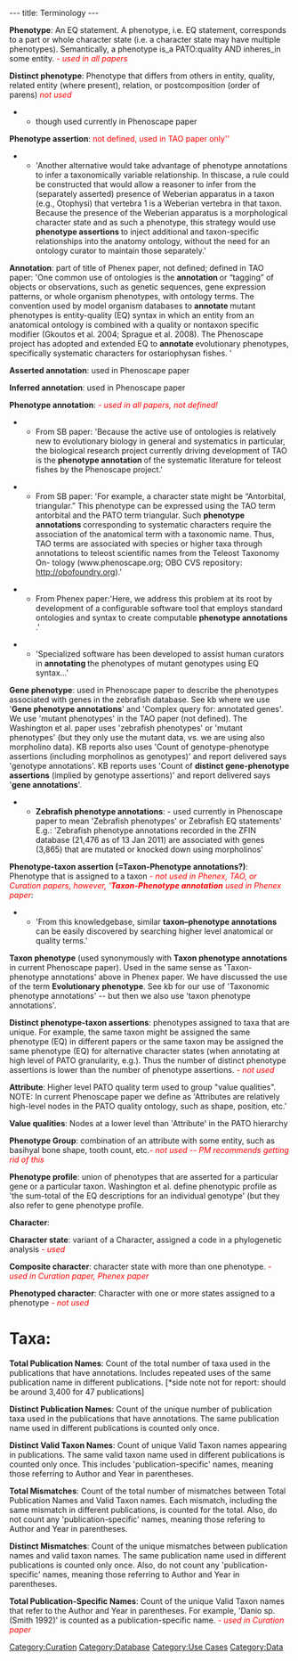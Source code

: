 ---
title: Terminology
---

'''Phenotype''': An EQ statement. A phenotype, i.e. EQ statement, corresponds to a part or whole character state (i.e. a character state may have multiple phenotypes).  Semantically, a phenotype is_a PATO:quality AND inheres_in some entity. <font color=red>''- used in all papers''</font>

'''Distinct phenotype''': Phenotype that differs from others in entity, quality, related entity (where present), relation, or postcomposition (order of parens) <font color=red>''not used''</font>
** though used currently in Phenoscape paper

'''Phenotype assertion''': <font color=red>not defined, used in TAO paper only''</font>
**'Another alternative would take advantage of phenotype annotations to infer a taxonomically variable relationship. In thiscase, a rule could be constructed that would allow a reasoner to infer from the (separately asserted) presence of Weberian apparatus in a taxon (e.g., Otophysi) that vertebra 1 is a Weberian vertebra in that taxon. Because the presence of the Weberian apparatus is a morphological character state and as such a phenotype, this strategy would use <B>phenotype assertions </B> to inject additional and taxon-specific relationships into the anatomy ontology, without the need for an ontology curator to maintain those separately.'

'''Annotation''': part of title of Phenex paper, not defined; defined in TAO paper: 'One common use of ontologies is the  <B>annotation </B> or “tagging” of objects or observations, such as genetic sequences, gene expression patterns, or whole organism phenotypes, with ontology terms. The convention used by model organism databases to  <B>annotate </B> mutant phenotypes is entity-quality (EQ) syntax in which an entity from an anatomical ontology is combined with a quality or nontaxon specific modifier (Gkoutos et al. 2004; Sprague et al. 2008). The Phenoscape project has adopted and extended EQ to  <B>annotate </B> evolutionary phenotypes, specifically systematic characters for ostariophysan fishes. '

'''Asserted annotation''': used in Phenoscape paper

'''Inferred annotation''': used in Phenoscape paper

'''Phenotype annotation''': <font color=red>''- used in all papers, not defined!''</font>
**From SB paper: 'Because the active use of ontologies is relatively new to evolutionary biology in general and systematics in particular, the biological research project currently driving development of TAO is the  <B>phenotype annotation </B> of the systematic literature for teleost fishes by the Phenoscape project.'

**From SB paper: 'For example, a character state might be “Antorbital, triangular.” This phenotype can be expressed using the TAO term antorbital and the PATO term triangular. Such  <B>phenotype annotations </B> corresponding to systematic characters require the association of the anatomical term with a taxonomic name. Thus, TAO terms are associated with species or higher taxa through annotations to teleost scientific names from the Teleost Taxonomy On- tology (www.phenoscape.org; OBO CVS repository: http://obofoundry.org).'

**From Phenex paper:'Here, we address this problem at its root by development of a configurable software tool that employs standard ontologies and syntax to create computable  <B>phenotype annotations </B>.'

**'Specialized software has been developed to assist human curators in  <B>annotating </B> the phenotypes of mutant genotypes using EQ syntax...'

'''Gene phenotype''': used in Phenoscape paper to describe the phenotypes associated with genes in the zebrafish database.  See kb where we use '<b>Gene phenotype annotations</b>' and 'Complex query for: annotated genes'.  We use 'mutant phenotypes' in the TAO paper (not defined).  The Washington et al. paper uses  'zebrafish phenotypes' or 'mutant phenotypes' (but they only use the mutant data, vs. we are using also morpholino data). KB reports also uses 'Count of genotype-phenotype assertions (including morpholinos as genotypes)' and report delivered says 'genotype annotations'.  KB reports uses 'Count of <b>distinct gene-phenotype assertions</b> (implied by genotype assertions)' and report delivered says '<b>gene annotations</b>'.
**'''Zebrafish phenotype annotations''': - used currently in Phenoscape paper to mean 'Zebrafish phenotypes' or Zebrafish EQ statements' E.g.: 'Zebrafish phenotype annotations recorded in the ZFIN database (21,476 as of 13 Jan 2011) are associated with genes (3,865) that are mutated or knocked down using morpholinos'


'''Phenotype-taxon assertion (=Taxon-Phenotype annotations?)''': Phenotype that is assigned to a taxon <font color=red>''- not used in Phenex, TAO, or Curation papers, however, '<B>Taxon-Phenotype annotation</B> used in Phenex paper''</font>:
**'From this knowledgebase, similar  <B>taxon–phenotype annotations </B> can be easily discovered by searching higher level anatomical or quality terms.'

'''Taxon phenotype''' (used synonymously with '''Taxon phenotype annotations''' in current Phenoscape paper).  Used in the same sense as 'Taxon-phenotype annotations' above in Phenex paper.  We have discussed the use of the term '''Evolutionary phenotype'''.  See kb for our use of 'Taxonomic phenotype annotations' -- but then we also use 'taxon phenotype annotations'.

'''Distinct phenotype-taxon assertions''': phenotypes assigned to taxa that are unique.  For example, the same taxon might be assigned the same phenotype (EQ) in different papers or the same taxon may be assigned the same phenotype (EQ) for alternative character states (when annotating at high level of PATO granularity, e.g.).  Thus the number of distinct phenotype assertions is lower than the number of phenotype assertions. <font color=red>''- not used''</font>

'''Attribute''': Higher level PATO quality term used to group "value qualities".  NOTE: In current Phenoscape paper we define as 'Attributes are relatively high-level nodes in the PATO quality ontology, such as shape, position, etc.'

'''Value qualities''': Nodes at a lower level than 'Attribute' in the PATO hierarchy

'''Phenotype Group''': combination of an attribute with some entity, such as basihyal bone shape, tooth count, etc.<font color=red>''- not used -- PM recommends getting rid of this''</font>

'''Phenotype profile''': union of phenotypes that are asserted for a particular gene or a particular taxon.  Washington et al. define phenotypic profile as 'the sum-total of the EQ descriptions for an individual genotype' (but they also refer to gene phenotype profile.

''' Character''':

'''Character state''': variant of a Character, assigned a code in a phylogenetic analysis <font color=red>''- used''</font>

'''Composite character''': character state with more than one phenotype. <font color=red>''- used in Curation paper, Phenex paper''</font>

'''Phenotyped character''': Character with one or more states assigned to a phenotype <font color=red>''- not used''</font>

= Taxa: =

'''Total Publication Names''':  Count of the total number of taxa used in the publications that have annotations.  Includes repeated uses of the same publication name in different publications.
[*side note not for report: should be around 3,400 for 47 publications]

'''Distinct Publication Names''': Count of the unique number of publication taxa used in the publications that have annotations.  The same publication name used in different publications is counted only once.

'''Distinct Valid Taxon Names''': Count of unique Valid Taxon names appearing in publications. The same valid taxon name used in different publications is counted only once.  This includes 'publication-specific' names, meaning those referring to Author and Year in parentheses.

'''Total Mismatches''': Count of the total number of mismatches between Total Publication Names and Valid Taxon names.  Each mismatch, including the same mismatch in different publications, is counted for the total. Also, do not count any 'publication-specific' names, meaning those refering to Author and Year in parentheses.

'''Distinct Mismatches''': Count of the unique mismatches between publication names and valid taxon names.  The same publication name used in different publications is counted only once.  Also, do not count any 'publication-specific' names, meaning those referring to Author and Year in parentheses.

'''Total Publication-Specific Names''': Count of the unique Valid Taxon names that refer to the Author and Year in parentheses.  For example, 'Danio sp. (Smith 1992)' is counted as a publication-specific name. <font color=red>''- used in Curation paper''</font>

[[Category:Curation]]
[[Category:Database]]
[[Category:Use Cases]]
[[Category:Data]]